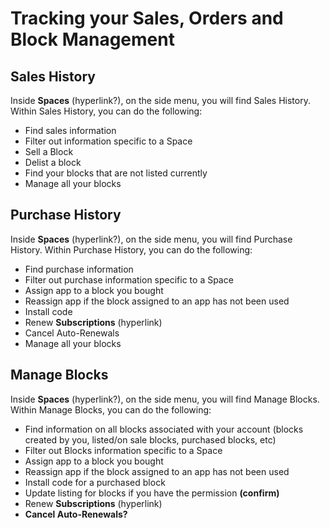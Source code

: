 # Tracking your Sales, Orders and Block Management

## Sales History
Inside **Spaces** (hyperlink?), on the side menu, you will find Sales History. Within Sales History, you can do the following:
* Find sales information
* Filter out information specific to a Space
* Sell a Block
* Delist a block
* Find your blocks that are not listed currently
* Manage all your blocks

## Purchase History
Inside **Spaces** (hyperlink?), on the side menu, you will find Purchase History. Within Purchase History, you can do the following:
* Find purchase information
* Filter out purchase information specific to a Space
* Assign app to a block you bought
* Reassign app if the block assigned to an app has not been used
* Install code 
* Renew **Subscriptions** (hyperlink)
* Cancel Auto-Renewals
* Manage all your blocks

## Manage Blocks
Inside **Spaces** (hyperlink?), on the side menu, you will find Manage Blocks. Within Manage Blocks, you can do the following:
* Find information on all blocks associated with your account (blocks created by you, listed/on sale blocks, purchased blocks, etc)
* Filter out Blocks information specific to a Space
* Assign app to a block you bought
* Reassign app if the block assigned to an app has not been used
* Install code for a purchased block
* Update listing for blocks if you have the permission **(confirm)**
* Renew **Subscriptions** (hyperlink)
* **Cancel Auto-Renewals?**
